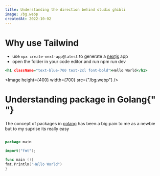 ```yaml
---
title: Understanding the direction behind studio ghibli
image: /bg.webp
createdAt: 2022-10-02
---
```


# Why use Tailwind

- use `npx create-next-app@latest` to generate a [nextjs](https://nextjs.org) app
- open the folder in your code editor and run npm run dev

```html:index.html
<h1 className="text-blue-700 text-2xl font-bold">Hello World</h1>
```

<Image height={400} width={700} src={"/bg.webp"} />

# Understanding package in Golang{" "}

The concept of packages in [golang](http://go.dev) has been a big pain to me
as a newbie but to my suprise its really easy

```go:main.go

package main

import("fmt");

func main (){
fmt.Println("Hello World")
}

```
